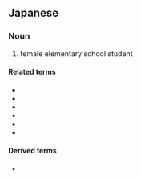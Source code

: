 ==Japanese==
{{ja-kanjitab|じょ|し|しょう|がく|せい|yomi=on}}

===Noun===
{{ja-noun|じょし しょうがくせい}}

# female elementary school student

====Related terms====
* {{ja-r|女子高校生|じょし こうこうせい|gloss=female high school student}}
* {{ja-r|女子中学生|じょし ちゅうがくせい|gloss=female middle school student}}
* {{ja-r|小学生|しょうがくせい|gloss=elementary school student}}
* {{ja-r|小学|しょうがく|gloss=elementary school}}
* {{ja-r|女子|じょし|gloss=girl}}
* {{ja-r|生徒|せいと|gloss=student}}

====Derived terms====
* {{ja-l|JS}}